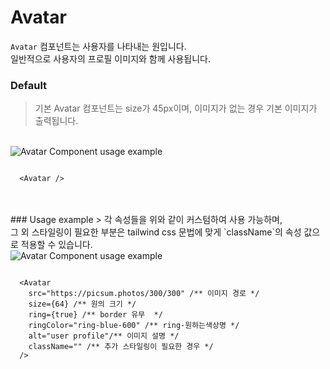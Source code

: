 
# Avatar
`Avatar` 컴포넌트는 사용자를 나타내는 원입니다. <br />일반적으로 사용자의 프로필 이미지와 함께 사용됩니다.

 
### Default
> 기본 Avatar 컴포넌트는 size가 45px이며, 이미지가 없는 경우 기본 이미지가 출력됩니다.
<br />
<div style={{ border: "0.5px solid gray", borderRadius: "8px", display: "flex", justifyContent: "center", alignItems: "center", padding: "32px" }}>
  <Image src={AvatarExample} alt="Avatar Component usage example" height={34} />
</div>

```tsx copy

  <Avatar />

```
<br />
<br />
### Usage example
> 각 속성들을 위와 같이 커스텀하여 사용 가능하며,<br />
그 외 스타일링이 필요한 부분은 tailwind css 문법에 맞게 `className`의 속성 값으로 적용할 수 있습니다. 
<br />
<div style={{ border: "0.5px solid gray", borderRadius: "8px", display: "flex", justifyContent: "center", alignItems: "center", padding: "32px" }}>
  <Image src={StyledAvatar} alt="Avatar Component usage example" height={100} />
</div>

```tsx {3-8} copy

  <Avatar
    src="https://picsum.photos/300/300" /** 이미지 경로 */
    size={64} /** 원의 크기 */
    ring={true} /** border 유무  */
    ringColor="ring-blue-600" /** ring-원하는색상명 */
    alt="user profile"/** 이미지 설명 */
    className="" /** 추가 스타일링이 필요한 경우 */
  />

```